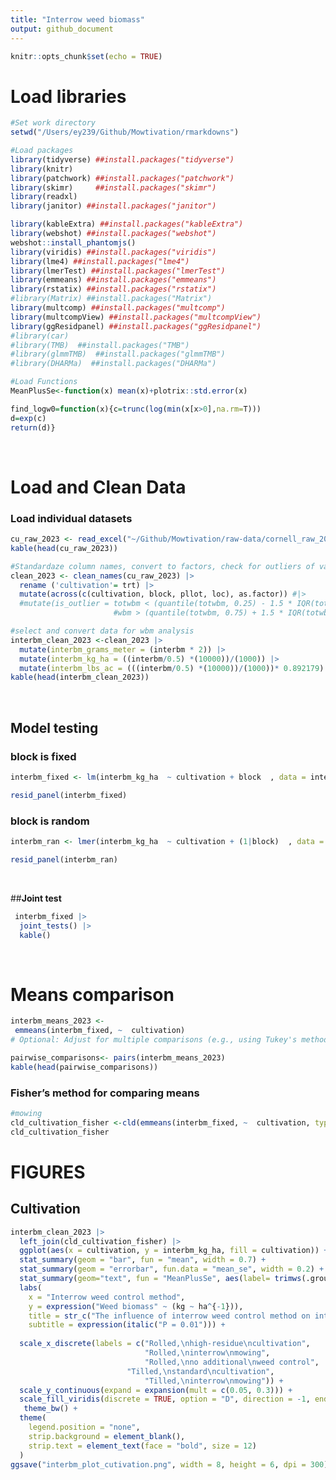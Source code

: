 ```yaml
---
title: "Interrow weed biomass"
output: github_document
---
```


```r
knitr::opts_chunk$set(echo = TRUE)
```
# **Load libraries**

```r
#Set work directory
setwd("/Users/ey239/Github/Mowtivation/rmarkdowns")

#Load packages 
library(tidyverse) ##install.packages("tidyverse")
library(knitr)
library(patchwork) ##install.packages("patchwork")
library(skimr)     ##install.packages("skimr")
library(readxl)
library(janitor) ##install.packages("janitor")

library(kableExtra) ##install.packages("kableExtra")
library(webshot) ##install.packages("webshot")
webshot::install_phantomjs()
library(viridis) ##install.packages("viridis")
library(lme4) ##install.packages("lme4")
library(lmerTest) ##install.packages("lmerTest")
library(emmeans) ##install.packages("emmeans")
library(rstatix) ##install.packages("rstatix")
#library(Matrix) ##install.packages("Matrix")
library(multcomp) ##install.packages("multcomp")
library(multcompView) ##install.packages("multcompView")
library(ggResidpanel) ##install.packages("ggResidpanel")
#library(car)
#library(TMB)  ##install.packages("TMB")
#library(glmmTMB)  ##install.packages("glmmTMB")
#library(DHARMa)  ##install.packages("DHARMa")

#Load Functions
MeanPlusSe<-function(x) mean(x)+plotrix::std.error(x)

find_logw0=function(x){c=trunc(log(min(x[x>0],na.rm=T)))
d=exp(c)
return(d)}
```

<br>

# **Load and Clean Data**

### **Load individual datasets**

``` r
cu_raw_2023 <- read_excel("~/Github/Mowtivation/raw-data/cornell_raw_2023.xlsx")
kable(head(cu_raw_2023))

```


```r


#Standardaze column names, convert to factors, check for outliers of variable**
clean_2023 <- clean_names(cu_raw_2023) |>  
  rename ('cultivation'= trt) |> 
  mutate(across(c(cultivation, block, pllot, loc), as.factor)) #|> 
  #mutate(is_outlier = totwbm < (quantile(totwbm, 0.25) - 1.5 * IQR(totwbm)) |
                       #wbm > (quantile(totwbm, 0.75) + 1.5 * IQR(totwbm)))

#select and convert data for wbm analysis
interbm_clean_2023 <-clean_2023 |>              
  mutate(interbm_grams_meter = (interbm * 2)) |> 
  mutate(interbm_kg_ha = ((interbm/0.5) *(10000))/(1000)) |>
  mutate(interbm_lbs_ac = (((interbm/0.5) *(10000))/(1000))* 0.892179)
kable(head(interbm_clean_2023)) 
```

<br>


## **Model testing**
### **block is fixed**
```r
interbm_fixed <- lm(interbm_kg_ha  ~ cultivation + block  , data = interbm_clean_2023)

resid_panel(interbm_fixed)
```

### **block is random**
```r
interbm_ran <- lmer(interbm_kg_ha  ~ cultivation + (1|block)  , data = interbm_clean_2023)

resid_panel(interbm_ran)
```

<br>

##**Joint test**
```r
 interbm_fixed |> 
  joint_tests() |> 
  kable()  
```
<br>

# **Means comparison**
```r
interbm_means_2023 <- 
 emmeans(interbm_fixed, ~  cultivation)
# Optional: Adjust for multiple comparisons (e.g., using Tukey's method)

pairwise_comparisons<- pairs(interbm_means_2023) 
kable(head(pairwise_comparisons))
```

### **Fisher's method for comparing means**

```r
#mowing
cld_cultivation_fisher <-cld(emmeans(interbm_fixed, ~  cultivation, type = "response"), Letters = letters, sort = TRUE, adjust="none", reversed=TRUE)
cld_cultivation_fisher
```

# **FIGURES**

## **Cultivation**

```r
interbm_clean_2023 |> 
  left_join(cld_cultivation_fisher) |> 
  ggplot(aes(x = cultivation, y = interbm_kg_ha, fill = cultivation)) +
  stat_summary(geom = "bar", fun = "mean", width = 0.7) +
  stat_summary(geom = "errorbar", fun.data = "mean_se", width = 0.2) +
  stat_summary(geom="text", fun = "MeanPlusSe", aes(label= trimws(.group)),size=6.5,vjust=-0.5) +
  labs(
    x = "Interrow weed control method",
    y = expression("Weed biomass" ~ (kg ~ ha^{-1})),
    title = str_c("The influence of interrow weed control method on intrarow weed biomass"),
    subtitle = expression(italic("P = 0.01"))) +
  
  scale_x_discrete(labels = c("Rolled,\nhigh-residue\ncultivation",
                              "Rolled,\ninterrow\nmowing",
                              "Rolled,\nno additional\nweed control",
                          "Tilled,\nstandard\ncultivation",
                              "Tilled,\ninterrow\nmowing")) +
  scale_y_continuous(expand = expansion(mult = c(0.05, 0.3))) +
  scale_fill_viridis(discrete = TRUE, option = "D", direction = -1, end = 0.9, begin = 0.1) +
   theme_bw() +
  theme(
    legend.position = "none",
    strip.background = element_blank(),
    strip.text = element_text(face = "bold", size = 12)
  )
ggsave("interbm_plot_cutivation.png", width = 8, height = 6, dpi = 300)
```
